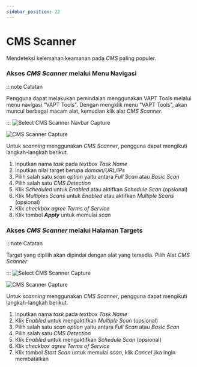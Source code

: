 ```yaml
---
sidebar_position: 22
---
```


# CMS Scanner
Mendeteksi kelemahan keamanan pada *CMS* paling populer.

### Akses *CMS Scanner* melalui Menu Navigasi
:::note Catatan

Pengguna dapat melakukan pemindaian menggunakan VAPT Tools melalui menu navigasi "VAPT Tools". Dengan mengklik menu "VAPT Tools", akan muncul berbagai macam alat, kemudian klik alat *CMS Scanner*.

:::
![Select CMS Scanner Navbar Capture](/img/capture/vapt_navbar/Select-CMS-scanner-navbar.png)

![CMS Scanner Capture](/img/capture/vapt_navbar/CMS-scanner.png)

Untuk *scanning* menggunakan *CMS Scanner*, pengguna dapat mengikuti langkah-langkah berikut.
1. Inputkan nama *task* pada *textbox Task Name* 
2. Inputkan nilai target berupa *domain/URL/IPs* 
3. Pilih salah satu *scan option* yaitu antara *Full Scan* atau *Basic Scan*
4. Pilih salah satu *CMS Detection*
5. Klik *Scheduled* untuk *Enabled* atau aktifkan *Schedule Scan* (opsional)
6. Klik *Multiples Scans* untuk *Enabled* atau aktifkan *Multiple Scans* (opsional)
7. Klik *checkbox agree Terms of Service*
8. Klik tombol ***Apply*** untuk memulai *scan*

### Akses *CMS Scanner* melalui Halaman Targets
:::note Catatan

Target yang dipilih akan dipindai dengan alat yang tersedia. Pilih Alat *CMS Scanner*

:::
![Select CMS Scanner Capture](/img/capture/vapt_target/Select-CMS-scanner.png)

![CMS Scanner Capture](/img/capture/vapt_target/CMS-scanner.png)

Untuk *scanning* menggunakan *CMS Scanner*, pengguna dapat mengikuti langkah-langkah berikut.
1. Inputkan nama *task* pada *textbox Task Name*  
2. Klik *Enabled* untuk mengaktifkan *Multiple Scan* (opsional)
3. Pilih salah satu *scan option* yaitu antara *Full Scan* atau *Basic Scan*
4. Pilih salah satu *CMS Detection* 
5. Klik *Enabled* untuk mengaktifkan *Schedule Scan* (opsional)
6. Klik *checkbox agree Terms of Service*
7. Klik tombol *Start Scan* untuk memulai *scan*, klik *Cancel* jika ingin membatalkan
